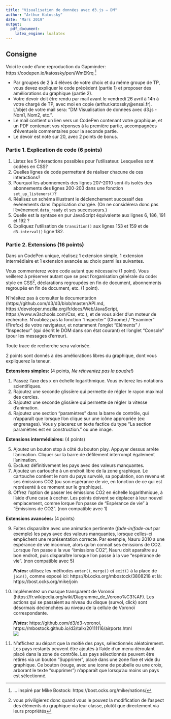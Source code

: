 ```yaml
---
title: "Visualisation de données avec d3.js – DM"
author: "Arthur Katossky"
date: "Mars 2019"
output:
  pdf_document:
    latex_engine: lualatex
---
```


## Consigne

Voici le code d'une reproduction du Gapminder: https://codepen.io/katossky/pen/WmEKrq [^1]

- Par groupes de 2 à 4 élèves de votre choix et du même groupe de TP, vous devez expliquer le code précédent (partie 1) et proposer des améliorations du graphique (partie 2).
- Votre devoir doit être rendu par mail avant le vendredi 26 avril à 14h à votre chargé de TP, avec moi en copie (arthur.katossky@ensai.fr). L'objet de votre mail sera: "DM Visualisation de données avec d3.js - Nom1, Nom2, etc.".
- Le mail contient un lien vers un CodePen contenant votre graphique, et un PDF contenant vos réponses à la première partie, accompagnées d'éventuels commentaires pour la seconde partie.
- Le devoir est noté sur 20, avec 2 points de bonus.

[^1]: ... inspiré par Mike Bostock: https://bost.ocks.org/mike/nations/

### Partie 1. Explication de code (6 points)

1. Listez les 5 interactions possibles pour l'utilisateur. Lesquelles sont codées en CSS?
2. Quelles lignes de code permettent de réaliser chacune de ces interactions?
3. Pourquoi les abonnements des lignes 207-2010 sont-ils isolés des abonnements des lignes 200-203 dans une fonction `set_up_listeners()`?
4. Réalisez un schéma illustrant le déclenchement successif des événements dans l'application chargée. (On ne considérera donc pas l'événement `data_ready` et ses successeurs.)
5. Quelle est la syntaxe en pur JavaScript équivalente aux lignes 6, 186, 191 et 192 ?
6. Expliquez l'utilisation de `transition()` aux lignes 153 et 159 et de `d3.interval()` ligne 182.

### Partie 2. Extensions (16 points)

Dans un CodePen unique, réalisez 1 extension simple, 1 extension intermédiaire et 1 extension avancée au choix parmi les suivantes.

Vous commenterez votre code autant que nécessaire (1 point). Vous veillerez à préserver autant que se peut l'organisation générale du code: style en CSS[^2], déclarations regroupées en fin de document, abonnements regroupés en fin de document, etc. (1 point).

N'hésitez pas à consulter la documentation (https://github.com/d3/d3/blob/master/API.md, https://developer.mozilla.org/fr/docs/Web/JavaScript, https://www.w3schools.com/Css, etc.), et de vous aider d'un moteur de recherche. N'oubliez pas la fonction "Inspecter" (Chrome) / "Examiner" (Firefox) de votre navigateur, et notamment l'onglet "Eléments" / "Inspecteur" (qui décrit le DOM dans son état courant) et l'onglet "Console" (pour les messages d'erreur).

Toute trace de recherche sera valorisée.

2 points sont donnés à des améliorations libres du graphique, dont vous expliquerez la teneur.

**Extensions simples:** (4 points, _Ne réinventez pas la poudre!_)

1. Passez l'axe des x en échelle logarithmique. Vous éviterez les notations scientifiques.
2. Rajoutez une seconde glissière qui permette de régler le rayon maximal des cercles.
3. Rajoutez une seconde glissière qui permette de régler la vitesse d'animation.
4. Rajoutez une section "paramètres" dans la barre de contrôle, qui n'apparaît que lorsque l'on clique sur une icône appropriée (ex: engrenages). Vous y placerez un texte factice du type "La section paramètres est en construction." ou une image.

**Extensions intermédiaires:** (4 points)

5. Ajoutez un bouton stop à côté du bouton play. Appuyer dessus arrête l'animation. Cliquer sur la barre de défilement interrompt également l'animation.
6. Excluez définitivement les pays avec des valeurs manquantes.
7. Ajoutez un cartouche à un endroit libre de la zone graphique. Le cartouche contient le nom du pays survolé, sa population, son revenu et ses émissions CO2 (ou son espérance de vie, en fonction de ce qui est représenté à ce moment sur le graphique).
8. Offrez l'option de passer les émissions CO2 en échelle logarithmique, à l'aide d'une case à cocher. Les points doivent se déplacer à leur nouvel emplacement, comme lorque l'on passe de "Espérance de vie" à "Émissions de CO2". (non compatible avec 1)

**Extensions avancées:** (4 points)

9. Faites disparaître avec une animation pertinente (_fade-in_/_fade-out_ par exemple) les pays avec des valeurs manquantes, lorsque celles-ci empêchent une représentation correcte. Par exemple, Nauru 2010 a une espérance de vie inconnue, alors qu'on connait ses émissions de CO2. Lorsque l'on passe à la vue "émissions CO2", Nauru doit aparaître au bon endroit, puis disparaître lorsque l'on passe à la vue "espérance de vie". (non compatible avec 5)
    
    **_Pistes_:** utilisez les méthodes `enter()`, `merge()` et `exit()` à la place de `join()`, comme exposé ici: https://bl.ocks.org/mbostock/3808218 et là: https://bost.ocks.org/mike/join

10. Implémentez un masque transparent de Voronoï (https://fr.wikipedia.org/wiki/Diagramme_de_Vorono%C3%AF). Les actions qui se passaient au niveau du disque (survol, click) sont désormais déclenchées au niveau de la cellule de Voronoï correspondante.
    
    **_Pistes_:** https://github.com/d3/d3-voronoi, https://mbostock.github.io/d3/talk/20111116/airports.html  
    ![](img/voronoi_cells_scatterplot_fade.png)

 <!-- https://www.visualcinnamon.com/2015/07/voronoi.html -->

11. N'affichez au départ que la moitié des pays, sélectionnés aléatoirement. Les pays restants peuvent être ajoutés à l'aide d'un menu déroulant placé dans la zone de contrôle. Les pays sélectionnés peuvent être retirés via un bouton "Supprimer", placé dans une zone fixe et vide du graphique. Ce bouton (rouge, avec une icone de poubelle ou une croix, arborant le texte "supprimer") n'apparaît que lorsqu'au moins un pays est sélectionné.

[^2]: vous priviligierez donc quand vous le pouvez la modification de l'aspect des éléments du graphique via leur classe, plutôt que directement via leurs propriétés